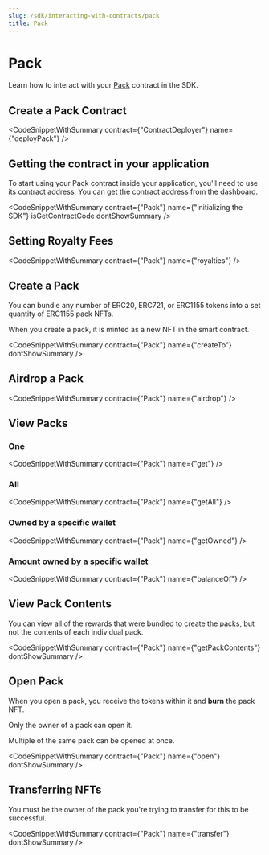 ---
slug: /sdk/interacting-with-contracts/pack
title: Pack
---


# Pack

Learn how to interact with your [Pack](/pre-built-contracts/pack) contract in the SDK.

## Create a Pack Contract

<CodeSnippetWithSummary contract={"ContractDeployer"} name={"deployPack"} />

## Getting the contract in your application

To start using your Pack contract inside your application, you'll need to use its contract address.
You can get the contract address from the [dashboard](https://thirdweb.com/dashboard).

<CodeSnippetWithSummary
  contract={"Pack"}
  name={"initializing the SDK"}
  isGetContractCode
  dontShowSummary
/>

## Setting Royalty Fees

<CodeSnippetWithSummary contract={"Pack"} name={"royalties"} />

## Create a Pack

You can bundle any number of ERC20, ERC721, or ERC1155 tokens into a set quantity of ERC1155 pack NFTs.

When you create a pack, it is minted as a new NFT in the smart contract.

<CodeSnippetWithSummary contract={"Pack"} name={"createTo"} dontShowSummary />

## Airdrop a Pack

<CodeSnippetWithSummary contract={"Pack"} name={"airdrop"} />

## View Packs

### One

<CodeSnippetWithSummary contract={"Pack"} name={"get"} />

### All

<CodeSnippetWithSummary contract={"Pack"} name={"getAll"} />

### Owned by a specific wallet

<CodeSnippetWithSummary contract={"Pack"} name={"getOwned"} />

### Amount owned by a specific wallet

<CodeSnippetWithSummary contract={"Pack"} name={"balanceOf"} />

## View Pack Contents

You can view all of the rewards that were bundled to create the packs, but not the contents of each individual pack.

<CodeSnippetWithSummary
  contract={"Pack"}
  name={"getPackContents"}
  dontShowSummary
/>

## Open Pack

When you open a pack, you receive the tokens within it and **burn** the pack NFT.

Only the owner of a pack can open it.

Multiple of the same pack can be opened at once.

<CodeSnippetWithSummary contract={"Pack"} name={"open"} dontShowSummary />

## Transferring NFTs

You must be the owner of the pack you're trying to transfer for this to be successful.

<CodeSnippetWithSummary contract={"Pack"} name={"transfer"} dontShowSummary />
